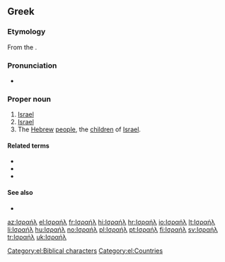 {{also|Ἰσραήλ}}
==Greek==

===Etymology===
From the {{etyl|grc|el}} {{term|Ἰσραήλ|Ἰσρᾱήλ|Israel|lang=grc}}.

===Pronunciation===
* {{IPA|[izaˈil]|lang=el}}

===Proper noun===
{{el-noun-proper|n|Israíl|inv}}

# [[Israel]] {{qualifier|state ancient and modern}}
# [[Israel]] {{qualifier|Biblical character}}
# The [[Hebrew]] [[people]], the [[child|children]] of [[Israel]].

====Related terms====
* {{l|ισραηλινός|tr=israilinós|gloss=Israeli}}
* {{el-l|Ισραηλινή|tr=Israiliní|gloss=Israeli|g=f}}
* {{el-l|Ισραηλινός|tr=Israilinós|gloss=Israeli|g=m}}

====See also====
* {{l|εβραϊκά|tr=evraïka|gloss=Hebrew language}}

[[Category:el:Biblical characters]]
[[Category:el:Countries]]

[[az:Ισραήλ]]
[[el:Ισραήλ]]
[[fr:Ισραήλ]]
[[hi:Ισραήλ]]
[[hr:Ισραήλ]]
[[io:Ισραήλ]]
[[lt:Ισραήλ]]
[[li:Ισραήλ]]
[[hu:Ισραήλ]]
[[no:Ισραήλ]]
[[pl:Ισραήλ]]
[[pt:Ισραήλ]]
[[fi:Ισραήλ]]
[[sv:Ισραήλ]]
[[tr:Ισραήλ]]
[[uk:Ισραήλ]]
